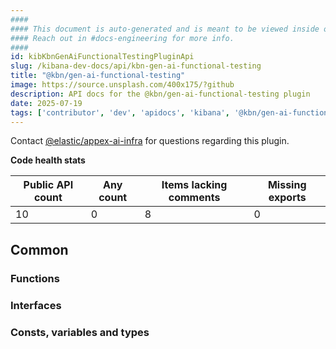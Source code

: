 ```yaml
---
####
#### This document is auto-generated and is meant to be viewed inside our experimental, new docs system.
#### Reach out in #docs-engineering for more info.
####
id: kibKbnGenAiFunctionalTestingPluginApi
slug: /kibana-dev-docs/api/kbn-gen-ai-functional-testing
title: "@kbn/gen-ai-functional-testing"
image: https://source.unsplash.com/400x175/?github
description: API docs for the @kbn/gen-ai-functional-testing plugin
date: 2025-07-19
tags: ['contributor', 'dev', 'apidocs', 'kibana', '@kbn/gen-ai-functional-testing']
---
```




Contact [@elastic/appex-ai-infra](https://github.com/orgs/elastic/teams/appex-ai-infra) for questions regarding this plugin.

**Code health stats**

| Public API count  | Any count | Items lacking comments | Missing exports |
|-------------------|-----------|------------------------|-----------------|
| 10 | 0 | 8 | 0 |

## Common

### Functions
<DocDefinitionList data={kbnGenAiFunctionalTestingObj.common.functions}/>

### Interfaces
<DocDefinitionList data={kbnGenAiFunctionalTestingObj.common.interfaces}/>

### Consts, variables and types
<DocDefinitionList data={kbnGenAiFunctionalTestingObj.common.misc}/>

